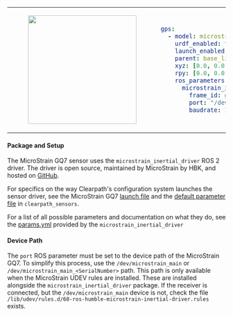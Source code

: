 <table>
<tr>
<td>
<center>
<figure>
    <img src={require("./img/microstrain_gq7.png").default} width="250" />
</figure>
</center>
</td>
<td>

```yaml
gps:
  - model: microstrain_gq7
    urdf_enabled: true
    launch_enabled: true
    parent: base_link
    xyz: [0.0, 0.0, 0.0]
    rpy: [0.0, 0.0, 0.0]
    ros_parameters:
      microstrain_inertial_driver:
        frame_id: gps_0_link
        port: "/dev/microstrain_main"
        baudrate: 115200
```
</td>
</tr>
</table>

#### Package and Setup
The MicroStrain GQ7 sensor uses the `microstrain_inertial_driver` ROS 2 driver. The driver is open source, maintained by MicroStrain by HBK, and hosted on [GitHub](https://github.com/LORD-MicroStrain/microstrain_inertial/tree/ros2).

For specifics on the way Clearpath's configuration system launches the sensor driver, see the MicroStrain GQ7 [launch file](https://github.com/clearpathrobotics/clearpath_robot/blob/main/clearpath_sensors/launch/microstrain_gq7.launch.py) and the [default parameter file](https://github.com/clearpathrobotics/clearpath_robot/blob/main/clearpath_sensors/config/microstrain_gq7.yaml) in `clearpath_sensors`.

For a list of all possible parameters and documentation on what they do, see the [params.yml](https://github.com/LORD-MicroStrain/microstrain_inertial_driver_common/blob/main/config/params.yml) provided by the `microstrain_inertial_driver`

#### Device Path
The `port` ROS parameter must be set to the device path of the MicroStrain GQ7. To simplify this process, use the `/dev/microstrain_main` or `/dev/microstrain_main_<SerialNumber>` path. This path is only available when the MicroStrain UDEV rules are installed. These are installed alongside the `microstrain_inertial_driver` package. If the receiver is connected, but the `/dev/microstrain_main` device is not, check the file `/lib/udev/rules.d/60-ros-humble-microstrain-inertial-driver.rules` exists.
